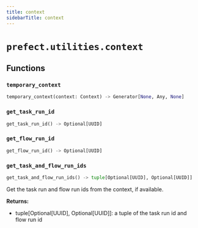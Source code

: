 ```yaml
---
title: context
sidebarTitle: context
---
```


# `prefect.utilities.context`

## Functions

### `temporary_context` <sup><a href="https://github.com/prefecthq/prefect/blob/main/src/prefect/utilities/context.py#L12" target="_blank"><Icon icon="github" size="14" /></a></sup>

```python
temporary_context(context: Context) -> Generator[None, Any, None]
```

### `get_task_run_id` <sup><a href="https://github.com/prefecthq/prefect/blob/main/src/prefect/utilities/context.py#L24" target="_blank"><Icon icon="github" size="14" /></a></sup>

```python
get_task_run_id() -> Optional[UUID]
```

### `get_flow_run_id` <sup><a href="https://github.com/prefecthq/prefect/blob/main/src/prefect/utilities/context.py#L33" target="_blank"><Icon icon="github" size="14" /></a></sup>

```python
get_flow_run_id() -> Optional[UUID]
```

### `get_task_and_flow_run_ids` <sup><a href="https://github.com/prefecthq/prefect/blob/main/src/prefect/utilities/context.py#L42" target="_blank"><Icon icon="github" size="14" /></a></sup>

```python
get_task_and_flow_run_ids() -> tuple[Optional[UUID], Optional[UUID]]
```


Get the task run and flow run ids from the context, if available.

**Returns:**
- tuple\[Optional\[UUID], Optional\[UUID]]: a tuple of the task run id and flow run id

